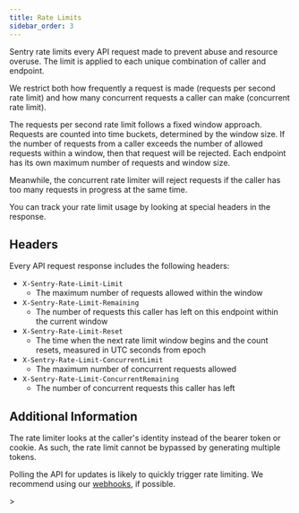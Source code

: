 ```yaml
---
title: Rate Limits
sidebar_order: 3
---
```


Sentry rate limits every API request made to prevent abuse and resource overuse. The limit is applied to each unique combination of caller and endpoint.

We restrict both how frequently a request is made (requests per second rate limit) and how many concurrent requests a caller can make (concurrent rate limit).

The requests per second rate limit follows a fixed window approach. Requests are counted into time buckets, determined by the window size. If the number of requests from a caller exceeds the number of allowed requests within a window, then that request will be rejected. Each endpoint has its own maximum number of requests and window size.

Meanwhile, the concurrent rate limiter will reject requests if the caller has too many requests in progress at the same time.

You can track your rate limit usage by looking at special headers in the response.

## Headers

Every API request response includes the following headers:

- `X-Sentry-Rate-Limit-Limit`
  - The maximum number of requests allowed within the window
- `X-Sentry-Rate-Limit-Remaining`
  - The number of requests this caller has left on this endpoint within the current window
- `X-Sentry-Rate-Limit-Reset`
  - The time when the next rate limit window begins and the count resets, measured in UTC seconds from epoch
- `X-Sentry-Rate-Limit-ConcurrentLimit`
  - The maximum number of concurrent requests allowed
- `X-Sentry-Rate-Limit-ConcurrentRemaining`
  - The number of concurrent requests this caller has left

## Additional Information

The rate limiter looks at the caller's identity instead of the bearer token or cookie. As such, the rate limit cannot be bypassed by generating multiple tokens.

<Alert>

Polling the API for updates is likely to quickly trigger rate limiting. We recommend using our [webhooks](/organization/integrations/integration-platform/webhooks/), if possible.

</Alert>>
